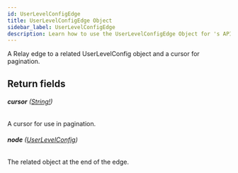 ```yaml
---
id: UserLevelConfigEdge
title: UserLevelConfigEdge Object
sidebar_label: UserLevelConfigEdge
description: Learn how to use the UserLevelConfigEdge Object for 's API.
---
```


A Relay edge to a related UserLevelConfig object and a cursor for pagination.

## Return fields

###### <b>cursor</b> ([String!](api/schema/scalar/String.mdx))

A cursor for use in pagination.

###### <b>node</b> ([UserLevelConfig](api/schema/object/UserLevelConfig.mdx))

The related object at the end of the edge.
